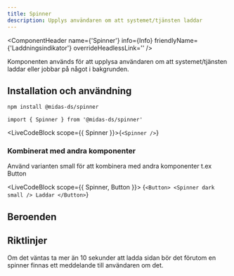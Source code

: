 ```yaml
---
title: Spinner
description: Upplys användaren om att systemet/tjänsten laddar
---
```



<ComponentHeader
  name={'Spinner'}
  info={Info}
  friendlyName={'Laddningsindikator'}
  overrideHeadlessLink=''
/>

Komponenten används för att upplysa användaren om att systemet/tjänsten laddar eller jobbar på något i bakgrunden.

## Installation och användning

```bash npm2yarn
npm install @midas-ds/spinner
```

```tsx
import { Spinner } from '@midas-ds/spinner'
```

<LiveCodeBlock scope={{ Spinner }}>{`<Spinner />`}</LiveCodeBlock>

### Kombinerat med andra komponenter

Använd varianten small för att kombinera med andra komponenter t.ex Button

<LiveCodeBlock scope={{ Spinner, Button }}>
  {`<Button>
  <Spinner
    dark
    small
  />
  Laddar
</Button>`}
</LiveCodeBlock>

## Beroenden

<ComponentFooter info={Info} />

## Riktlinjer

Om det väntas ta mer än 10 sekunder att ladda sidan bör det förutom en spinner finnas ett meddelande till användaren om det.

<ComponentFooter info={Info} />
